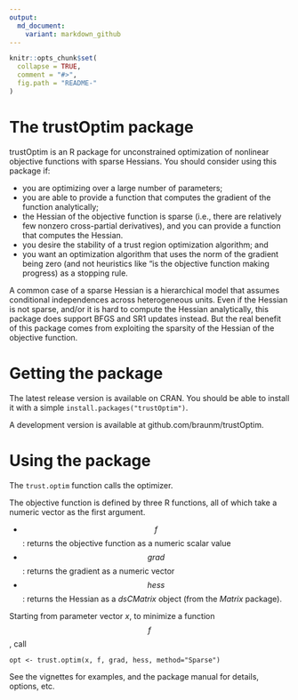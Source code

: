 ```yaml
---
output:
  md_document:
    variant: markdown_github
---
```


<!-- README.md is generated from README.Rmd. Please edit that file -->

```r
knitr::opts_chunk$set(
  collapse = TRUE,
  comment = "#>",
  fig.path = "README-"
)
```

# The trustOptim package

trustOptim is an R package for unconstrained optimization of nonlinear
objective functions with sparse Hessians. You should consider using
this package if:

-  you are optimizing over a large number of parameters;
-  you are able to provide a function that computes the gradient of the function analytically;
-  the Hessian of the objective function is sparse (i.e., there are
   relatively few nonzero cross-partial derivatives), and you can
   provide a function that computes the Hessian.
-  you desire the stability of a trust region optimization algorithm;
and
-  you want an optimization algorithm that uses the norm of the
   gradient being zero (and not heuristics like "is the objective function making
   progress) as a stopping rule.

A common case of a sparse Hessian is a hierarchical model that assumes
conditional independences across heterogeneous units.  Even if the
Hessian is not sparse, and/or it is hard to compute the Hessian
analytically, this package does support BFGS and SR1 updates instead.
But the real benefit of this package comes from exploiting the
sparsity of the Hessian of the objective function.


# Getting the package

The latest release version is available on CRAN. You should be able to
install it with a simple `install.packages("trustOptim")`. 

A development version is available at github.com/braunm/trustOptim.

# Using the package

The `trust.optim` function calls the optimizer.

The objective function is defined by three R functions, all of which
take a numeric vector as the first argument.

-  $$f$$:  returns the objective function as a numeric scalar value
-  $$grad$$:  returns the gradient as a numeric vector
-  $$hess$$:  returns the Hessian as a $dsCMatrix$ object (from the
$Matrix$ package).

Starting from parameter vector $x$, to minimize a function $$f$$, call

```
opt <- trust.optim(x, f, grad, hess, method="Sparse")
```

See the vignettes for
examples, and the package manual for details, options, etc.
